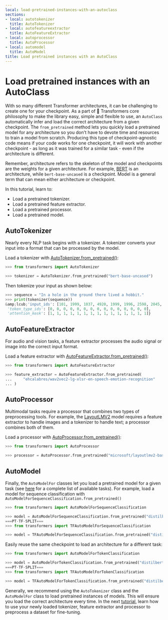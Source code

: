 ```yaml
---
local: load-pretrained-instances-with-an-autoclass
sections:
- local: autotokenizer
  title: AutoTokenizer
- local: autofeatureextractor
  title: AutoFeatureExtractor
- local: autoprocessor
  title: AutoProcessor
- local: automodel
  title: AutoModel
title: Load pretrained instances with an AutoClass
---
```

<script>
</script>
<!--Copyright 2022 The HuggingFace Team. All rights reserved.

Licensed under the Apache License, Version 2.0 (the "License"); you may not use this file except in compliance with
the License. You may obtain a copy of the License at

http://www.apache.org/licenses/LICENSE-2.0

Unless required by applicable law or agreed to in writing, software distributed under the License is distributed on
an "AS IS" BASIS, WITHOUT WARRANTIES OR CONDITIONS OF ANY KIND, either express or implied. See the License for the
specific language governing permissions and limitations under the License.
-->

<h1 id="load-pretrained-instances-with-an-autoclass">Load pretrained instances with an AutoClass</h1>

With so many different Transformer architectures, it can be challenging to create one for your checkpoint. As a part of 🤗 Transformers core philosophy to make the library easy, simple and flexible to use, an `AutoClass` automatically infer and load the correct architecture from a given checkpoint. The `from_pretrained` method lets you quickly load a pretrained model for any architecture so you don't have to devote time and resources to train a model from scratch. Producing this type of checkpoint-agnostic code means if your code works for one checkpoint, it will work with another checkpoint - as long as it was trained for a similar task - even if the architecture is different.

<Tip>

Remember, architecture refers to the skeleton of the model and checkpoints are the weights for a given architecture. For example, [BERT](https://huggingface.co/bert-base-uncased) is an architecture, while `bert-base-uncased` is a checkpoint. Model is a general term that can mean either architecture or checkpoint.

</Tip>

In this tutorial, learn to:

* Load a pretrained tokenizer.
* Load a pretrained feature extractor.
* Load a pretrained processor.
* Load a pretrained model.

<h2 id="autotokenizer">AutoTokenizer</h2>

Nearly every NLP task begins with a tokenizer. A tokenizer converts your input into a format that can be processed by the model.

Load a tokenizer with [AutoTokenizer.from_pretrained()](/docs/transformers/pr_15669/en/model_doc/auto#transformers.AutoTokenizer.from_pretrained):

```py
>>> from transformers import AutoTokenizer

>>> tokenizer = AutoTokenizer.from_pretrained("bert-base-uncased")
```

Then tokenize your input as shown below:

```py
>>> sequence = "In a hole in the ground there lived a hobbit."
>>> print(tokenizer(sequence))
&amp;lcub;'input_ids': [101, 1999, 1037, 4920, 1999, 1996, 2598, 2045, 2973, 1037, 7570, 10322, 4183, 1012, 102], 
 'token_type_ids': [0, 0, 0, 0, 0, 0, 0, 0, 0, 0, 0, 0, 0, 0, 0], 
 'attention_mask': [1, 1, 1, 1, 1, 1, 1, 1, 1, 1, 1, 1, 1, 1, 1]}
```

<h2 id="autofeatureextractor">AutoFeatureExtractor</h2>

For audio and vision tasks, a feature extractor processes the audio signal or image into the correct input format.

Load a feature extractor with [AutoFeatureExtractor.from_pretrained()](/docs/transformers/pr_15669/en/model_doc/auto#transformers.AutoFeatureExtractor.from_pretrained):

```py
>>> from transformers import AutoFeatureExtractor

>>> feature_extractor = AutoFeatureExtractor.from_pretrained(
...     "ehcalabres/wav2vec2-lg-xlsr-en-speech-emotion-recognition"
... )
```

<h2 id="autoprocessor">AutoProcessor</h2>

Multimodal tasks require a processor that combines two types of preprocessing tools. For example, the [LayoutLMV2](model_doc/layoutlmv2) model requires a feature extractor to handle images and a tokenizer to handle text; a processor combines both of them.

Load a processor with [AutoProcessor.from_pretrained()](/docs/transformers/pr_15669/en/model_doc/auto#transformers.AutoProcessor.from_pretrained):

```py
>>> from transformers import AutoProcessor

>>> processor = AutoProcessor.from_pretrained("microsoft/layoutlmv2-base-uncased")
```

<h2 id="automodel">AutoModel</h2>

Finally, the `AutoModelFor` classes let you load a pretrained model for a given task (see [here](model_doc/auto) for a complete list of available tasks). For example, load a model for sequence classification with `AutoModelForSequenceClassification.from_pretrained()`

```py
>>> from transformers import AutoModelForSequenceClassification

>>> model = AutoModelForSequenceClassification.from_pretrained("distilbert-base-uncased")
===PT-TF-SPLIT===
>>> from transformers import TFAutoModelForSequenceClassification

>>> model = TFAutoModelForSequenceClassification.from_pretrained("distilbert-base-uncased")
```

Easily reuse the same checkpoint to load an architecture for a different task:

```py
>>> from transformers import AutoModelForTokenClassification

>>> model = AutoModelForTokenClassification.from_pretrained("distilbert-base-uncased")
===PT-TF-SPLIT===
>>> from transformers import TFAutoModelForTokenClassification

>>> model = TFAutoModelForTokenClassification.from_pretrained("distilbert-base-uncased")
```

Generally, we recommend using the `AutoTokenizer` class and the `AutoModelFor` class to load pretrained instances of models. This will ensure you load the correct architecture every time. In the next [tutorial](preprocessing), learn how to use your newly loaded tokenizer, feature extractor and processor to preprocess a dataset for fine-tuning.